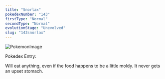 ```yaml
---
title: "Snorlax"
pokedexNumber: "143"
firstType: "Normal"
secondType: "Normal"
evolutionStage: "Unevolved"
slug: "143snorlax"
---
```


![PokemonImage](https://archives.bulbagarden.net/media/upload/thumb/3/3f/0143Snorlax.png/140px-0143Snorlax.png)

Pokedex Entry:

Will eat anything, even if the food happens to be a little moldy. It never gets an upset stomach.
